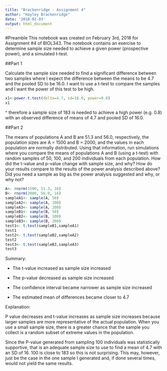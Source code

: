 ```yaml
---
title: "Brackenridge - Assignment 4"
author: "Hayley Brackenridge"
date: '2018-02-03'
output: html_document
---
```

#Preamble
This notebook was created on February 3rd, 2018 for Assignment #4 of BIOL343. The notebook contains an exercise to determine sample size needed to achieve a given power (prospective power), and a simulated t-test.

##Part 1

Calculate the sample size needed to find a significant difference between two samples where I expect the difference between the means to be 4.7 and the pooled SD to be 16.0. I want to use a t-test to compare the samples and I want the power of this test to be high.

```r
x1<-power.t.test(delta=4.7, sd=16.0, power=0.8)
x1
```
^ therefore a sample size of 183 is needed to achieve a high power (e.g. 0.8) with an observed difference of means of 4.7 and pooled SD of 16.0. 

##Part 2

The means of populations A and B are 51.3 and 56.0, respectively, the population sizes are A = 1500 and B = 2000, and the values in each population are normally distributed. Using that information, run simulations where you compare the means of populations A and B (using a t-test) with random samples of 50, 100, and 200 individuals from each population. How did the t-value and p-value change with sample size, and why? How do your results compare to the results of the power analysis described above? Did you need a sample as big as the power analysis suggested and why, or why not?

```r
A<- rnorm(1500, 51.3, 16)
B<- rnorm(2000, 56.0, 16)
sampleA1<- sample(A, 50)
sampleA2<- sample(A, 100)
sampleA3<- sample(A, 200)
sampleB1<- sample(B, 50)
sampleB2<- sample(B, 100)
sampleB3<- sample(B, 200)
test1<- t.test(sampleB1,sampleA1)
test1
test2<- t.test(sampleB2,sampleA2)
test2
test3<- t.test(sampleB3,sampleA3)
test3
```

Summary:

  * The t-value increased as sample size increased
  
  * The p-value decreased as sample size increased
  
  * The confidence interval became narrower as sample size increased
    
  * The estimated mean of differences became closer to 4.7
  
Explanation:

P value decreases and t-value increases as sample size increases because larger samples are more representative of the actual population. When you use a small sample size, there is a greater chance that the sample you collect is a random subset of extreme values in the population. 

Since the P-value generated from sampling 100 individuals was statistically supportive, that is an adequate sample size to use to find a mean of 4.7 with an SD of 16. 100 is close to 183 so this is not surprising. This may, however, just be the case in the one sample I generated and, if done several times, would not yield the same results. 